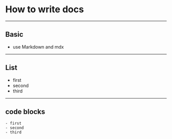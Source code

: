# How to write docs

---

## Basic

- use Markdown and mdx

---

## List

- first
- second
- third

---

## code blocks

```
- first
- second
- third
```
